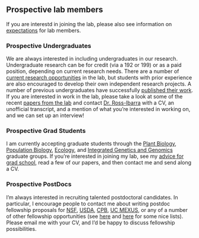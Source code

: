 ## Prospective lab members

If you are interestd in joining the lab, please also see information on [expectations](expectations.html) for lab members.

### Prospective Undergraduates

We are always interested in including undergraduates in our research.  Undergraduate research can be for credit (via a 192 or 199) or as a paid position, depending on current research needs. There are a number of [current research opportunities](research_opps.html) in the lab, but students with prior experience are also encouraged to develop their own independent research projects.  A number of previous undergraduates have successfully [published their work](undergrad_pubs.html).  If you are interested in work in the lab, please take a look at some of the recent [papers from the lab](pubs.html) and contact [Dr. Ross-Ibarra](mailto:rossibarra@ucdavis.edu) with a CV, an unofficial transcript, and a mention of what you're interested in working on, and we can set up an interview!

### Prospective Grad Students

I am currently accepting graduate students through the [Plant Biology](http://biosci3.ucdavis.edu/gradGroups/pb/), [Population Biology](http://www-eve.ucdavis.edu/eve/pbg/), [Ecology](http://ecology.ucdavis.edu), and [Integrated Genetics and Genomics](http://igg.ucdavis.edu) graduate groups. If you're interested in joining my lab, see my [advice for grad school](http://www.slideshare.net/jrossibarra/forgradschool), read a few of our papers, and then contact me and send along a CV.

### Prospective PostDocs

I'm always interested in recruiting talented postdoctoral candidates. In particular, I encourage people to contact me about writing postdoc fellowship proposals for [NSF](http://www.nsf.gov/funding/education.jsp?fund_type=3), [USDA](http://www.csrees.usda.gov/fo/fellowshipsgrantprogramafri.cfm), [CPB](http://cpb.ucdavis.edu/CPB%20Postdoc%20Fellowship.html), [UC MEXUS](http://www.ucmexus.ucr.edu/funding/fellowship_post_doc.html), or any of a number of other fellowship opportunities (see [here](http://mathbionerd.blogspot.com/2014/04/some-postdoctoral-fellowships-in-biology.html) and [here](http://people.ds.cam.ac.uk/dl384/Resources_Postdocs.html) for some nice lists). Please email me with your CV, and I'd be happy to discuss fellowship possibilities.

